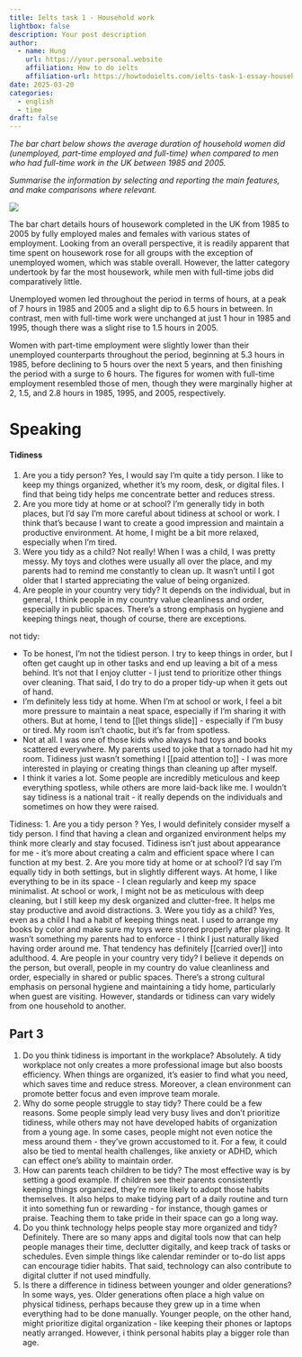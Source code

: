 ```yaml
---
title: Ielts task 1 - Household work
lightbox: false
description: Your post description
author:
  - name: Hung
    url: https://your.personal.website
    affiliation: How to do ielts
    affiliation-url: https://howtodoielts.com/ielts-task-1-essay-household-work/
date: 2025-03-20
categories:
  - english
  - time
draft: false
---
```

*The bar chart below shows the average duration of household women did (unemployed, part-time employed and full-time) when compared to men who had full-time work in the UK between 1985 and 2005.*

*Summarise the information by selecting and reporting the main features, and make comparisons where relevant.*

![](Pasted%20image%2020250328022514.png)

The bar chart details hours of housework completed in the UK from 1985 to 2005 by fully employed males and females with various states of employment. Looking from an overall perspective, it is readily apparent that time spent on housework rose for all groups with the exception of unemployed women, which was stable overall. However, the latter category undertook by far the most housework, while men with full-time jobs did comparatively little.

Unemployed women led throughout the period in terms of hours, at a peak of 7 hours in 1985 and 2005 and a slight dip to 6.5 hours in between. In contrast, men with full-time work were unchanged at just 1 hour in 1985 and 1995, though there was a slight rise to 1.5 hours in 2005.

Women with part-time employment were slightly lower than their unemployed counterparts throughout the period, beginning at 5.3 hours in 1985, before declining to 5 hours over the next 5 years, and then finishing the period with a surge to 6 hours. The figures for women with full-time employment resembled those of men, though they were marginally higher at 2, 1.5, and 2.8 hours in 1985, 1995, and 2005, respectively.

# Speaking

#### **Tidiness**

1. Are you a tidy person?
   Yes, I would say I'm quite a tidy person. I like to keep my things organized, whether it's my room, desk, or digital files. I find that being tidy helps me concentrate better and reduces stress.
2. Are you more tidy at home or at school?
   I'm generally tidy in both places, but I'd say I'm more careful about tidiness at school or work. I think that's because I want to create a good impression and maintain a productive environment. At home, I might be a bit more relaxed, especially when I'm tired.
3. Were you tidy as a child?
   Not really! When I was a child, I was pretty messy. My toys and clothes were usually all over the place, and my parents had to remind me constantly to clean up. It wasn't until I got older that I started appreciating the value of being organized.
4. Are people in your country very tidy?
   It depends on the individual, but in general, I think people in my country value cleanliness and order, especially in public spaces. There's a strong emphasis on hygiene and keeping things neat, though of course, there are exceptions.

not tidy:

- To be honest, I'm not the tidiest person. I try to keep things in order, but I often get caught up in other tasks and end up leaving a bit of a mess behind. It's not that I enjoy clutter - I just tend to prioritize other things over cleaning. That said, I do try to do a proper tidy-up when it gets out of hand.
- I'm definitely less tidy at home. When I'm at school or work, I feel a bit more pressure to maintain a neat space, especially if I'm sharing it with others. But at home, I tend to [[let things slide]] - especially if I'm busy or tired. My room isn't chaotic, but it's far from spotless.
- Not at all. I was one of those kids who always had toys and books scattered everywhere. My parents used to joke that a tornado had hit my room. Tidiness just wasn't something I [[paid attention to]] - I was more interested in playing or creating things than cleaning up after myself.
- I think it varies a lot. Some people are incredibly meticulous and keep everything spotless, while others are more laid-back like me. I wouldn't say tidiness is a national trait - it really depends on the individuals and sometimes on how they were raised.

Tidiness:
1. Are you a tidy person ?
   Yes, I would definitely consider myself a tidy person. I find that having a clean and organized environment helps my think more clearly and stay focused. Tidiness isn't just about appearance for me - it's more about creating a calm and efficient space where I can function at my best.
2. Are you more tidy at home or at school?
   I'd say I'm equally tidy in both settings, but in slightly different ways. At home, I like everything to be in its space - I clean regularly and keep my space minimalist. At school or work, I might not be as meticulous with deep cleaning, but I still keep my desk organized and clutter-free. It helps me stay productive and avoid distractions.
3. Were you tidy as a child?
   Yes, even as a child I had a habit of keeping things neat. I used to arrange my books by color and make sure my toys were stored properly after playing. It wasn't something my parents had to enforce - I think I just naturally liked having order around me. That tendency has definitely [[carried over]] into adulthood.
4. Are people in your country very tidy?
   I believe it depends on the person, but overall, people in my country do value cleanliness and order, especially in shared or public spaces. There's a strong cultural emphasis on personal hygiene and maintaining a tidy home, particularly when guest are visiting. However, standards or tidiness can vary widely from one household to another.

## Part 3

1. Do you think tidiness is important in the workplace?
   Absolutely. A tidy workplace not only creates a more professional image but also boosts efficiency. When things are organized, it's easier to find what you need, which saves time and reduce stress. Moreover, a clean environment can promote better focus and even improve team morale.
2. Why do some people struggle to stay tidy?
   There could be a few reasons. Some people simply lead very busy lives and don't prioritize tidiness, while others may not have developed habits of organization from a young age. In some cases, people might not even notice the mess around them - they've grown accustomed to it. For a few, it could also be tied to mental health challenges, like anxiety or ADHD, which can effect one's ability to maintain order.
3. How can parents teach children to be tidy?
   The most effective way is by setting a good example. If children see their parents consistently keeping things organized, they're more likely to adopt those habits themselves. It also helps to make tidying part of a daily routine and turn it into something fun or rewarding - for instance, though games or praise. Teaching them to take pride in their space can go a long way.
4. Do you think technology helps people stay more organized and tidy?
   Definitely. There are so many apps and digital tools now that can help people manages their time, declutter digitally, and keep track of tasks or schedules. Even simple things like calendar reminder or to-do list apps can encourage tidier habits. That said, technology can also contribute to digital clutter if not used mindfully.
5. Is there a difference in tidiness between younger and older generations?
   In some ways, yes. Older generations often place a high value on physical tidiness, perhaps because they grew up in a time when everything had to be done manually. Younger people, on the other hand, might prioritize digital organization - like keeping their phones or laptops neatly arranged. However, i think personal habits play a bigger role than age.
